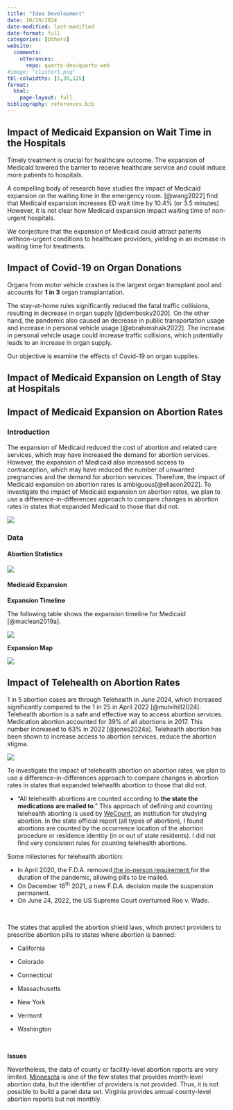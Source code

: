 ```yaml
---
title: "Idea Development"
date: 10/29/2024
date-modified: last-modified
date-format: full
categories: [Others]
website:
  comments: 
    utterances:
      repo: quarto-dev/quarto-web
#image: "cluster1.png"
tbl-colwidths: [5,30,125]
format: 
  html:
    page-layout: full
bibliography: references.bib
---
```


## Impact of Medicaid Expansion on Wait Time in the Hospitals

Timely treatment is crucial for healthcare outcome. The expansion of Medicaid lowered the barrier to receive healthcare service and could induce more patients to hospitals.

A compelling body of research have studies the impact of Medicaid expansion on the waiting time in the emergency room. [@wang2022] find that Medicaid expansion increases ED wait time by 10.4% (or 3.5 minutes) However, it is not clear how Medicaid expansion impact waiting time of non-urgent hospitals.

We conjecture that the expansion of Medicaid could attract patients withnon-urgent conditions to healthcare providers, yielding in an increase in waiting time for treatments.

## Impact of Covid-19 on Organ Donations

Organs from motor vehicle crashes is the largest organ transplant pool and accounts for **1 in 3** organ transplantation.

The stay-at-home rules significantly reduced the fatal traffic collisions, resulting in decrease in organ supply [@dembosky2020]. On the other hand, the pandemic also caused an decrease in public transportation usage and increase in personal vehicle usage [@ebrahimshaik2022]. The increase in personal vehicle usage could increase traffic collisions, which potentially leads to an increase in organ supply.

Our objective is examine the effects of Covid-19 on organ supplies.

## Impact of Medicaid Expansion on Length of Stay at Hospitals

## Impact of Medicaid Expansion on Abortion Rates

### Introduction

The expansion of Medicaid reduced the cost of abortion and related care services, which may have increased the demand for abortion services. However, the expansion of Medicaid also increased access to contraception, which may have reduced the number of unwanted pregnancies and the demand for abortion services. Therefore, the impact of Medicaid expansion on abortion rates is ambiguous[@eliason2022]. To investigate the impact of Medicaid expansion on abortion rates, we plan to use a difference-in-differences approach to compare changes in abortion rates in states that expanded Medicaid to those that did not.

[![](images/clipboard-1560225122.png){fig-align="center"}](https://www.pewresearch.org/short-reads/2024/03/25/what-the-data-says-about-abortion-in-the-us/sr_24-03-26_abortion_1-png/)

### Data

#### Abortion Statistics

![](images/clipboard-3841962446.png)

#### Medicaid Expansion

**Expansion Timeline**

The following table shows the expansion timeline for Medicaid [@maclean2019a].

![](images/clipboard-665024476.png)

**Expansion Map**

[![](images/clipboard-174034814.png){fig-alt="MACPAC" fig-align="center"}](https://www.macpac.gov/subtopic/medicaid-expansion/)

## Impact of Telehealth on Abortion Rates

1 in 5 abortion cases are through Telehealth in June 2024, which increased significantly compared to the 1 in 25 in April 2022 [@mulvihill2024]. Telehealth abortion is a safe and effective way to access abortion services. Medication abortion accounted for 39% of all abortions in 2017. This number increased to 63% in 2022 [@jones2024a]. Telehealth abortion has been shown to increase access to abortion services, reduce the abortion stigma.

[![](images/clipboard-890055587.png){fig-align="center"}](https://www.guttmacher.org/2024/03/medication-abortion-accounted-63-all-us-abortions-2023-increase-53-2020)

To investigate the impact of telehealth abortion on abortion rates, we plan to use a difference-in-differences approach to compare changes in abortion rates in states that expanded telehealth abortion to those that did not.

-   “All telehealth abortions are counted according to **the state the medications are mailed to**.” This approach of defining and counting telehealth aborting is used by [WeCount](https://societyfp.org/research/wecount/ "https://societyfp.org/research/wecount/"), an institution for studying abortion. In the state official report (all types of abortion), I found abortions are counted by the occurrence location of the abortion procedure or residence identity (in or out of state residents). I did not find very consistent rules for counting telehealth abortions.

Some milestones for telehealth abortion:

-   In April 2020, the F.D.A. removed[ the in-person requirement ](https://www.nytimes.com/2021/04/13/health/covid-abortion-pills-mailed.html "https://www.nytimes.com/2021/04/13/health/covid-abortion-pills-mailed.html")for the duration of the pandemic, allowing pills to be mailed.
-   On December 16^th^ 2021, a new F.D.A. decision made the suspension permanent.
-   On June 24, 2022, the US Supreme Court overturned Roe v. Wade.

 

The states that applied the abortion shield laws, which protect providers to prescribe abortion pills to states where abortion is banned:

-   California

-   Colorado 

-   Connecticut 

-   Massachusetts 

-   New York 

-   Vermont 

-   Washington

 

**Issues**

Nevertheless, the data of county or facility-level abortion reports are very limited. [Minnesota](https://www.health.state.mn.us/data/mchs/pubs/abrpt/index.html "https://www.health.state.mn.us/data/mchs/pubs/abrpt/index.html") is one of the few states that provides month-level abortion data, but the identifier of providers is not provided. Thus, it is not possible to build a panel data set. Virginia provides annual county-level abortion reports but not monthly.
